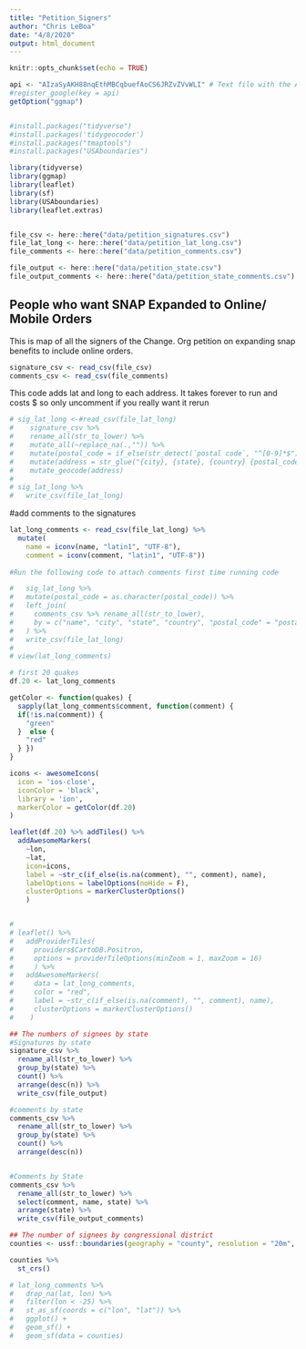 ```yaml
---
title: "Petition_Signers"
author: "Chris LeBoa"
date: "4/8/2020"
output: html_document
---
```


```r
knitr::opts_chunk$set(echo = TRUE)

api <- "AIzaSyAKH88nqEthMBCqbuefAoCS6JRZvZVvWLI" # Text file with the API key
#register_google(key = api)
getOption("ggmap")


#install.packages("tidyverse")
#install.packages('tidygeocoder')
#install.packages("tmaptools")
#install.packages("USAboundaries")

library(tidyverse)
library(ggmap)
library(leaflet)
library(sf)
library(USAboundaries)
library(leaflet.extras)


file_csv <- here::here("data/petition_signatures.csv")
file_lat_long <- here::here("data/petition_lat_long.csv")
file_comments <- here::here("data/petition_comments.csv")

file_output <- here::here("data/petition_state.csv")
file_output_comments <- here::here("data/petition_state_comments.csv")

```

## People who want SNAP Expanded to Online/ Mobile Orders

This is map of all the signers of the Change. Org petition on expanding snap
benefits to include online orders.  

```r


signature_csv <- read_csv(file_csv)
comments_csv <- read_csv(file_comments)

```
This code adds lat and long to each address. It takes forever to run and costs $ 
so only uncomment if you really want it rerun
```r

# sig_lat_long <-#read_csv(file_lat_long)
#    signature_csv %>%
#    rename_all(str_to_lower) %>%
#    mutate_all(~replace_na(.,"")) %>%
#    mutate(postal_code = if_else(str_detect(`postal code`, "^[0-9]*$"), `postal code`, "")) %>%
#    mutate(address = str_glue("{city}, {state}, {country} {postal_code}", .sep = ", ")) %>%
#    mutate_geocode(address)
# 
# sig_lat_long %>% 
#   write_csv(file_lat_long)


```

#add comments to the signatures
```r
lat_long_comments <- read_csv(file_lat_long) %>% 
  mutate(
    name = iconv(name, "latin1", "UTF-8"),
    comment = iconv(comment, "latin1", "UTF-8"))
  
#Run the following code to attach comments first time running code

#   sig_lat_long %>%
#   mutate(postal_code = as.character(postal_code)) %>% 
#   left_join(
#     comments_csv %>% rename_all(str_to_lower),
#     by = c("name", "city", "state", "country", "postal_code" = "postal code")
#   ) %>%
#   write_csv(file_lat_long)
# 
# view(lat_long_comments)

```


```r
# first 20 quakes
df.20 <- lat_long_comments

getColor <- function(quakes) {
  sapply(lat_long_comments$comment, function(comment) {
  if(!is.na(comment)) {
    "green"
  }  else {
    "red"
  } })
}

icons <- awesomeIcons(
  icon = 'ios-close',
  iconColor = 'black',
  library = 'ion',
  markerColor = getColor(df.20)
)

leaflet(df.20) %>% addTiles() %>%
  addAwesomeMarkers(
    ~lon,
    ~lat,
    icon=icons,
    label = ~str_c(if_else(is.na(comment), "", comment), name),
    labelOptions = labelOptions(noHide = F),
    clusterOptions = markerClusterOptions()
    )


# 
# leaflet() %>% 
#   addProviderTiles(
#     providers$CartoDB.Positron,
#     options = providerTileOptions(minZoom = 1, maxZoom = 16)
#     ) %>% 
#   addAwesomeMarkers(
#     data = lat_long_comments,
#     color = "red",
#     label = ~str_c(if_else(is.na(comment), "", comment), name),
#     clusterOptions = markerClusterOptions()
#    ) 
```





```r
## The numbers of signees by state 
#Signatures by state 
signature_csv %>% 
  rename_all(str_to_lower) %>% 
  group_by(state) %>% 
  count() %>% 
  arrange(desc(n)) %>% 
  write_csv(file_output)

#comments by state 
comments_csv %>% 
  rename_all(str_to_lower) %>% 
  group_by(state) %>% 
  count() %>% 
  arrange(desc(n))


#Comments by State 
comments_csv %>% 
  rename_all(str_to_lower) %>% 
  select(comment, name, state) %>% 
  arrange(state) %>% 
  write_csv(file_output_comments)
```



```r
## The number of signees by congressional district 
counties <- ussf::boundaries(geography = "county", resolution = "20m", projection = "longlat") %>% st_transform(crs = 4326 )

counties %>% 
  st_crs()

# lat_long_comments %>% 
#   drop_na(lat, lon) %>% 
#   filter(lon < -25) %>% 
#   st_as_sf(coords = c("lon", "lat")) %>% 
#   ggplot() + 
#   geom_sf() + 
#   geom_sf(data = counties)


```

